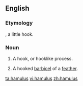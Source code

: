 ==English==

===Etymology===
{{etyl|la}}, a little hook.

===Noun===
{{en-noun|hamuli}}

# {{anatomy}} A hook, or hooklike process.
# {{zoology}} A hooked [[barbicel]] of a [[feather]].

[[ta:hamulus]]
[[vi:hamulus]]
[[zh:hamulus]]